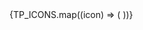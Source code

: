 
<Meta title="Core/Icons" />

<Title>Icons</Title>

<IconGallery>
  {TP_ICONS.map((icon) => (
    <IconItem name={`${icon}.svg`}>
      <ion-icon
        src={`./icons/${icon}.svg`}
        style={{ '--stroke': 'var(--tp-color-neutral-1)' }}
      ></ion-icon>
    </IconItem>
  ))}
</IconGallery>

